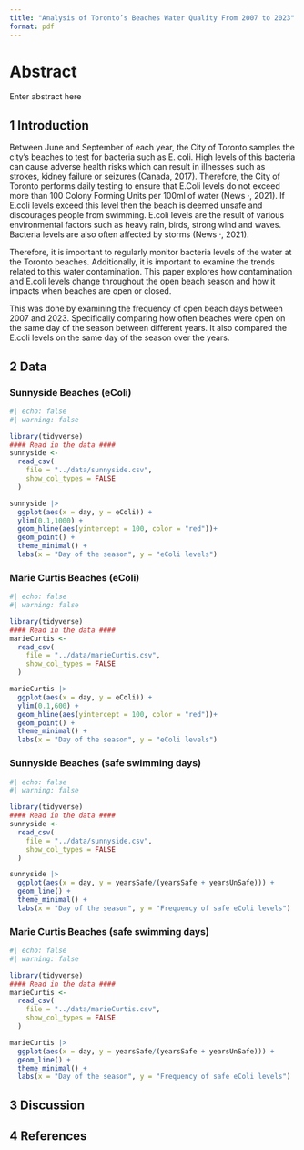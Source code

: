 ```yaml
---
title: "Analysis of Toronto’s Beaches Water Quality From 2007 to 2023"
format: pdf
---
```


# Abstract
Enter abstract here

## 1 Introduction

Between June and September of each year, the City of Toronto samples the city’s beaches to test for bacteria such as E. coli. High levels of this bacteria can cause adverse health risks which can result in illnesses such as strokes, kidney failure or seizures (Canada, 2017). Therefore, the City of Toronto performs daily testing to ensure that E.Coli levels do not exceed more than 100 Colony Forming Units per 100ml of water (News ·, 2021). If E.coli levels exceed this level then the beach is deemed unsafe and discourages people from swimming. E.coli levels are the result of various environmental factors such as heavy rain, birds, strong wind and waves. Bacteria levels are also often affected by storms (News ·, 2021). 

Therefore, it is important to regularly monitor bacteria levels of the water at the Toronto beaches. Additionally, it is important to examine the trends related to this water contamination. This paper explores how contamination and E.coli levels change throughout the open beach season and how it impacts when beaches are open or closed. 

This was done by examining the frequency of open beach days between 2007 and 2023. Specifically comparing how often beaches were open on the same day of the season between different years. It also compared the E.coli levels on the same day of the season over the years.

## 2 Data

### Sunnyside Beaches (eColi)

```r
#| echo: false
#| warning: false

library(tidyverse)
#### Read in the data ####
sunnyside <-
  read_csv(
    file = "../data/sunnyside.csv",
    show_col_types = FALSE
  )

sunnyside |>
  ggplot(aes(x = day, y = eColi)) +
  ylim(0.1,1000) +
  geom_hline(aes(yintercept = 100, color = "red"))+
  geom_point() +
  theme_minimal() +
  labs(x = "Day of the season", y = "eColi levels") 
```

### Marie Curtis Beaches (eColi)

```r
#| echo: false
#| warning: false

library(tidyverse)
#### Read in the data ####
marieCurtis <-
  read_csv(
    file = "../data/marieCurtis.csv",
    show_col_types = FALSE
  )

marieCurtis |>
  ggplot(aes(x = day, y = eColi)) +
  ylim(0.1,600) +
  geom_hline(aes(yintercept = 100, color = "red"))+
  geom_point() +
  theme_minimal() + 
  labs(x = "Day of the season", y = "eColi levels") 
```

### Sunnyside Beaches (safe swimming days)

```r
#| echo: false
#| warning: false

library(tidyverse)
#### Read in the data ####
sunnyside <-
  read_csv(
    file = "../data/sunnyside.csv",
    show_col_types = FALSE
  )

sunnyside |>
  ggplot(aes(x = day, y = yearsSafe/(yearsSafe + yearsUnSafe))) +
  geom_line() +
  theme_minimal() + 
  labs(x = "Day of the season", y = "Frequency of safe eColi levels") 
```

### Marie Curtis Beaches (safe swimming days)

```r
#| echo: false
#| warning: false

library(tidyverse)
#### Read in the data ####
marieCurtis <-
  read_csv(
    file = "../data/marieCurtis.csv",
    show_col_types = FALSE
  )

marieCurtis |>
  ggplot(aes(x = day, y = yearsSafe/(yearsSafe + yearsUnSafe))) +
  geom_line() +
  theme_minimal() + 
  labs(x = "Day of the season", y = "Frequency of safe eColi levels") 
```

## 3 Discussion

## 4 References
